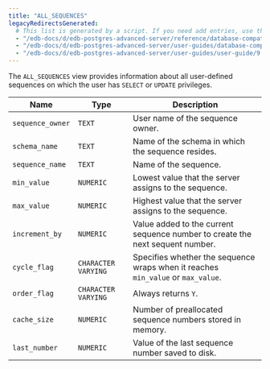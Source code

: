 ```yaml
---
title: "ALL_SEQUENCES"
legacyRedirectsGenerated:
  # This list is generated by a script. If you need add entries, use the `legacyRedirects` key.
  - "/edb-docs/d/edb-postgres-advanced-server/reference/database-compatibility-for-oracle-developers-reference-guide/9.6/Database_Compatibility_for_Oracle_Developers_Reference_Guide.1.121.html"
  - "/edb-docs/d/edb-postgres-advanced-server/user-guides/database-compatibility-for-oracle-developers-guide/9.5/Database_Compatibility_for_Oracle_Developers_Guide.1.236.html"
  - "/edb-docs/d/edb-postgres-advanced-server/user-guides/user-guide/9.5/EDB_Postgres_Enterprise_Guide.1.182.html"
---
```


<div id="all_sequences" class="registered_link"></div>

The `ALL_SEQUENCES` view provides information about all user-defined sequences on which the user has `SELECT` or `UPDATE` privileges.

| Name             | Type                | Description                                                                       |
| ---------------- | ------------------- | --------------------------------------------------------------------------------- |
| `sequence_owner` | `TEXT`              | User name of the sequence owner.                                                |
| `schema_name`    | `TEXT`              | Name of the schema in which the sequence resides.                                 |
| `sequence_name`  | `TEXT`              | Name of the sequence.                                                             |
| `min_value`      | `NUMERIC`           | Lowest value that the server assigns to the sequence.                         |
| `max_value`      | `NUMERIC`           | Highest value that the server assigns to the sequence.                        |
| `increment_by`   | `NUMERIC`           | Value added to the current sequence number to create the next sequent number. |
| `cycle_flag`     | `CHARACTER VARYING` | Specifies whether the sequence wraps when it reaches `min_value` or `max_value`. |
| `order_flag`     | `CHARACTER VARYING` | Always returns `Y`.                                                                |
| `cache_size`     | `NUMERIC`           | Number of preallocated sequence numbers stored in memory.                    |
| `last_number`    | `NUMERIC`           | Value of the last sequence number saved to disk.                              |
